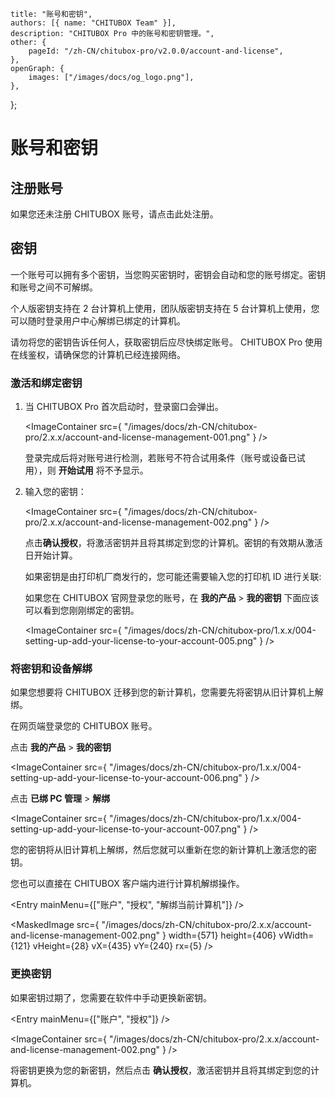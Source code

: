 
	title: "账号和密钥",
	authors: [{ name: "CHITUBOX Team" }],
	description: "CHITUBOX Pro 中的账号和密钥管理。",
	other: {
		pageId: "/zh-CN/chitubox-pro/v2.0.0/account-and-license",
	},
	openGraph: {
		images: ["/images/docs/og_logo.png"],
	},
};

# 账号和密钥

## 注册账号

如果您还未注册 CHITUBOX 账号，请点击<SpanA href="https://cc.chitubox.com/register">此处</SpanA>注册。

## 密钥

一个账号可以拥有多个密钥，当您购买密钥时，密钥会自动和您的账号绑定。密钥和账号之间不可解绑。

个人版密钥支持在 2 台计算机上使用，团队版密钥支持在 5 台计算机上使用，您可以随时登录用户中心解绑已绑定的计算机。

<Admonition type="danger" title="危险">
	请勿将您的密钥告诉任何人，获取密钥后应尽快绑定账号。
</Admonition>

<Admonition type="note" title="注意">
	CHITUBOX Pro 使用在线鉴权，请确保您的计算机已经连接网络。
</Admonition>

### 激活和绑定密钥

1. 当 CHITUBOX Pro 首次启动时，登录窗口会弹出。

    <ImageContainer
    	src={
    		"/images/docs/zh-CN/chitubox-pro/2.x.x/account-and-license-management-001.png"
    	}
    />

    <Admonition type="note" title="注意">
    	登录完成后将对账号进行检测，若账号不符合试用条件（账号或设备已试用），则
    	<b>开始试用</b>
    	将不予显示。
    </Admonition>

1. 输入您的密钥：

    <ImageContainer
    	src={
    		"/images/docs/zh-CN/chitubox-pro/2.x.x/account-and-license-management-002.png"
    	}
    />

    点击**确认授权**，将激活密钥并且将其绑定到您的计算机。密钥的有效期从激活日开始计算。

    如果密钥是由打印机厂商发行的，您可能还需要输入您的打印机 ID 进行关联:

    <LicenseCard size={420} />

    如果您在 CHITUBOX 官网<SpanA href="https://cc.chitubox.com/login">登录</SpanA>您的账号，在 **我的产品** > **我的密钥** 下面应该可以看到您刚刚绑定的密钥。

    <ImageContainer
    	src={
    		"/images/docs/zh-CN/chitubox-pro/1.x.x/004-setting-up-add-your-license-to-your-account-005.png"
    	}
    />

### 将密钥和设备解绑

如果您想要将 CHITUBOX 迁移到您的新计算机，您需要先将密钥从旧计算机上解绑。

在网页端<SpanA href="https://cc.chitubox.com/login">登录您的 CHITUBOX 账号</SpanA>。

点击 **我的产品** > **我的密钥**

<ImageContainer
	src={
		"/images/docs/zh-CN/chitubox-pro/1.x.x/004-setting-up-add-your-license-to-your-account-006.png"
	}
/>

点击 **已绑 PC 管理** > **解绑**

<ImageContainer
	src={
		"/images/docs/zh-CN/chitubox-pro/1.x.x/004-setting-up-add-your-license-to-your-account-007.png"
	}
/>

您的密钥将从旧计算机上解绑，然后您就可以重新在您的新计算机上激活您的密钥。

您也可以直接在 CHITUBOX 客户端内进行计算机解绑操作。

<Entry mainMenu={["账户", "授权", "解绑当前计算机"]} />

<MaskedImage
	src={
		"/images/docs/zh-CN/chitubox-pro/2.x.x/account-and-license-management-002.png"
	}
	width={571}
	height={406}
	vWidth={121}
	vHeight={28}
	vX={435}
	vY={240}
	rx={5}
/>

### 更换密钥

如果密钥过期了，您需要在软件中手动更换新密钥。

<Entry mainMenu={["账户", "授权"]} />

<ImageContainer
	src={
		"/images/docs/zh-CN/chitubox-pro/2.x.x/account-and-license-management-002.png"
	}
/>

将密钥更换为您的新密钥，然后点击 **确认授权**，激活密钥并且将其绑定到您的计算机。
